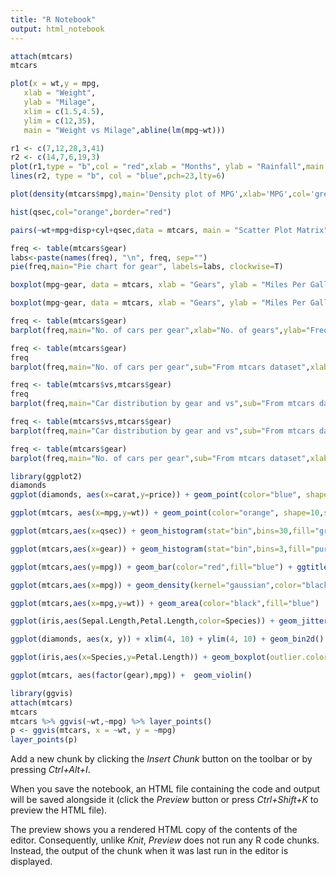 ---
title: "R Notebook"
output: html_notebook
---


```{r}
attach(mtcars)
mtcars
```


```{r}
plot(x = wt,y = mpg,
   xlab = "Weight",
   ylab = "Milage",
   xlim = c(1.5,4.5),
   ylim = c(12,35),		 
   main = "Weight vs Milage",abline(lm(mpg~wt)))
```


```{r}
r1 <- c(7,12,28,3,41)
r2 <- c(14,7,6,19,3)
plot(r1,type = "b",col = "red",xlab = "Months", ylab = "Rainfall",main = "Rainfall line chart",pch=19, lty=2)
lines(r2, type = "b", col = "blue",pch=23,lty=6)
```


```{r}
plot(density(mtcars$mpg),main='Density plot of MPG',xlab='MPG',col='green')
```


```{r}
hist(qsec,col="orange",border="red")
```
```{r}
pairs(~wt+mpg+disp+cyl+qsec,data = mtcars, main = "Scatter Plot Matrix")
```


```{r}
freq <- table(mtcars$gear)
labs<-paste(names(freq), "\n", freq, sep="")
pie(freq,main="Pie chart for gear", labels=labs, clockwise=T)
```


```{r}
boxplot(mpg~gear, data = mtcars, xlab = "Gears", ylab = "Miles Per Gallon", main = "Mileage Data")
```


```{r}
boxplot(mpg~gear, data = mtcars, xlab = "Gears", ylab = "Miles Per Gallon", main = "Mileage Data",notch=T,varwidth=T,col=c("red","blue","orange"))
```
```{r}
freq <- table(mtcars$gear)
barplot(freq,main="No. of cars per gear",xlab="No. of gears",ylab="Frequency")
```


```{r}
freq <- table(mtcars$gear)
freq
barplot(freq,main="No. of cars per gear",sub="From mtcars dataset",xlab="No. of gears",ylab="Frequency",horiz=TRUE,names.arg=c("3 gears","4 gears","5 gears"))
```


```{r}
freq <- table(mtcars$vs,mtcars$gear)
freq
barplot(freq,main="Car distribution by gear and vs",sub="From mtcars dataset",xlab="No. of gears",ylab="Frequency",col=c("purple","orange"),legend=rownames(freq))
```


```{r}
freq <- table(mtcars$vs,mtcars$gear)
barplot(freq,main="Car distribution by gear and vs",sub="From mtcars dataset",xlab="No. of gears",ylab="Frequency",col=c("purple","orange"),legend=rownames(freq),beside=TRUE)
```


```{r}
freq <- table(mtcars$gear)
barplot(freq,main="No. of cars per gear",sub="From mtcars dataset",xlab="No. of gears",ylab="Frequency",col="purple")
```


```{r}
library(ggplot2)
diamonds
ggplot(diamonds, aes(x=carat,y=price)) + geom_point(color="blue", shape=5) + ggtitle("Carats vs. Price",subtitle="Scatter plot")
```
```{r}
ggplot(mtcars, aes(x=mpg,y=wt)) + geom_point(color="orange", shape=10,size=9) + ggtitle("Weight vs. Miles per Gallon") + geom_text(label=rownames(mtcars))
```
```{r}
ggplot(mtcars,aes(x=qsec)) + geom_histogram(stat="bin",bins=30,fill="green",color="blue") + ggtitle("qsec frequency",subtitle="Histogram")
```
```{r}
ggplot(mtcars,aes(x=gear)) + geom_histogram(stat="bin",bins=3,fill="purple",color="red") + ggtitle("Gear frequency graph")
```


```{r}
ggplot(mtcars,aes(y=mpg)) + geom_bar(color="red",fill="blue") + ggtitle("Horizontal bar plot")
```
```{r}
ggplot(mtcars,aes(x=mpg)) + geom_density(kernel="gaussian",color="black",fill="white")
```
```{r}
ggplot(mtcars,aes(x=mpg,y=wt)) + geom_area(color="black",fill="blue")
```


```{r}
ggplot(iris,aes(Sepal.Length,Petal.Length,color=Species)) + geom_jitter()
```


```{r}
ggplot(diamonds, aes(x, y)) + xlim(4, 10) + ylim(4, 10) + geom_bin2d()
```
```{r}
ggplot(iris,aes(x=Species,y=Petal.Length)) + geom_boxplot(outlier.color = "orange",outlier.shape = 4,outlier.size = 3)
```
```{r}
ggplot(mtcars, aes(factor(gear),mpg)) +  geom_violin()
```


```{r}
library(ggvis)
attach(mtcars)
mtcars
mtcars %>% ggvis(~wt,~mpg) %>% layer_points()
p <- ggvis(mtcars, x = ~wt, y = ~mpg)
layer_points(p)
```

Add a new chunk by clicking the *Insert Chunk* button on the toolbar or by pressing *Ctrl+Alt+I*.

When you save the notebook, an HTML file containing the code and output will be saved alongside it (click the *Preview* button or press *Ctrl+Shift+K* to preview the HTML file).

The preview shows you a rendered HTML copy of the contents of the editor. Consequently, unlike *Knit*, *Preview* does not run any R code chunks. Instead, the output of the chunk when it was last run in the editor is displayed.
